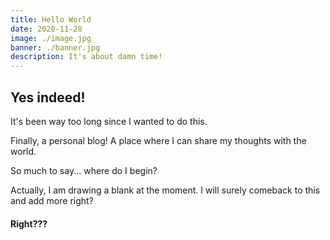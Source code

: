 ```yaml
---
title: Hello World
date: 2020-11-28
image: ./image.jpg
banner: ./banner.jpg
description: It's about damn time!
---
```


## Yes indeed!

It's been way too long since I wanted to do this.

Finally, a personal blog! A place where I can share my thoughts with the world.

So much to say... where do I begin?

Actually, I am drawing a blank at the moment. I will surely comeback to this and add more right?

#### Right???


